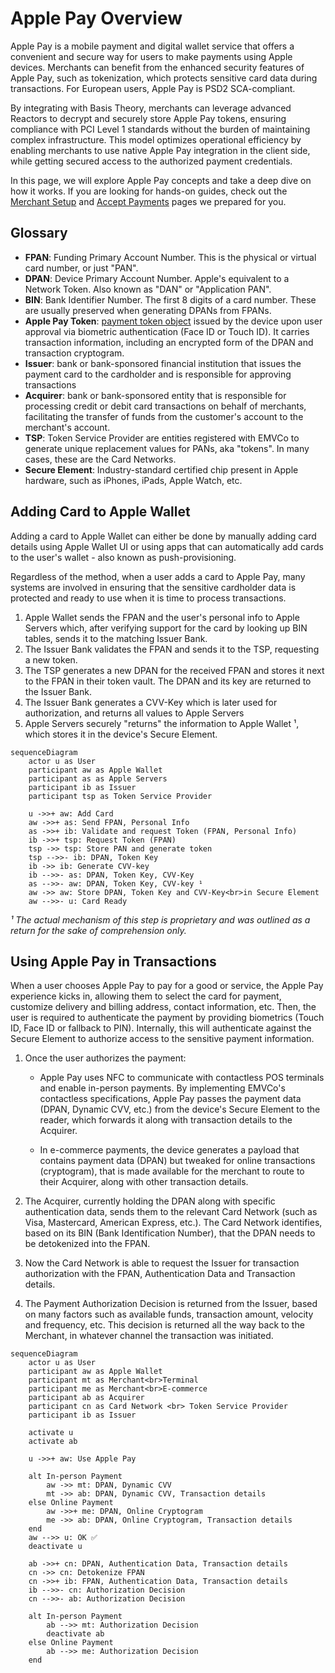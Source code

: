# Apple Pay Overview

Apple Pay is a mobile payment and digital wallet service that offers a convenient and secure way for users to make payments using Apple devices. Merchants can benefit from the enhanced security features of Apple Pay, such as tokenization, which protects sensitive card data during transactions. For European users, Apple Pay is PSD2 SCA-compliant.

By integrating with Basis Theory, merchants can leverage advanced Reactors to decrypt and securely store Apple Pay tokens, ensuring compliance with PCI Level 1 standards without the burden of maintaining complex infrastructure. This model optimizes operational efficiency by enabling merchants to use native Apple Pay integration in the client side, while getting secured access to the authorized payment credentials.

In this page, we will explore Apple Pay concepts and take a deep dive on how it works. If you are looking for hands-on guides, check out the [Merchant Setup](/docs/guides/apple-pay/setup) and [Accept Payments](/docs/guides/apple-pay/accept) pages we prepared for you.

## Glossary

- **FPAN**: Funding Primary Account Number. This is the physical or virtual card number, or just "PAN".
- **DPAN**: Device Primary Account Number. Apple's equivalent to a Network Token. Also known as  "DAN" or "Application PAN".
- **BIN**: Bank Identifier Number. The first 8 digits of a card number. These are usually preserved when generating DPANs from FPANs.
- **Apple Pay Token**: [payment token object](https://developer.apple.com/documentation/passkit/apple_pay/payment_token_format_reference) issued by the device upon user approval via biometric authentication (Face ID or Touch ID). It carries transaction information, including an encrypted form of the DPAN and transaction cryptogram.
- **Issuer**: bank or bank-sponsored financial institution that issues the payment card to the cardholder and is responsible for approving transactions
- **Acquirer**: bank or bank-sponsored entity that is responsible for processing credit or debit card transactions on behalf of merchants, facilitating the transfer of funds from the customer's account to the merchant's account.
- **TSP**: Token Service Provider are entities registered with EMVCo to generate unique replacement values for PANs, aka "tokens". In many cases, these are the Card Networks.
- **Secure Element**: Industry-standard certified chip present in Apple hardware, such as iPhones, iPads, Apple Watch, etc.

## Adding Card to Apple Wallet

Adding a card to Apple Wallet can either be done by manually adding card details using Apple Wallet UI or using apps that can automatically add cards to the user's wallet - also known as push-provisioning.

Regardless of the method, when a user adds a card to Apple Pay, many systems are involved in ensuring that the sensitive cardholder data is protected and ready to use when it is time to process transactions.

1. Apple Wallet sends the FPAN and the user's personal info to Apple Servers which, after verifying support for the card by looking up BIN tables, sends it to the matching Issuer Bank.
2. The Issuer Bank validates the FPAN and sends it to the TSP, requesting a new token.
3. The TSP generates a new DPAN for the received FPAN and stores it next to the FPAN in their token vault. The DPAN and its key are returned to the Issuer Bank.
4. The Issuer Bank generates a CVV-Key which is later used for authorization, and returns all values to Apple Servers
5. Apple Servers securely "returns" the information to Apple Wallet ¹, which stores it in the device's Secure Element.

```mermaid
sequenceDiagram
    actor u as User
    participant aw as Apple Wallet
    participant as as Apple Servers
    participant ib as Issuer
    participant tsp as Token Service Provider

    u ->>+ aw: Add Card
    aw ->>+ as: Send FPAN, Personal Info
    as ->>+ ib: Validate and request Token (FPAN, Personal Info)
    ib ->>+ tsp: Request Token (FPAN)
    tsp ->> tsp: Store PAN and generate token
    tsp -->>- ib: DPAN, Token Key
    ib ->> ib: Generate CVV-key
    ib -->>- as: DPAN, Token Key, CVV-Key
    as -->>- aw: DPAN, Token Key, CVV-key ¹
    aw ->> aw: Store DPAN, Token Key and CVV-Key<br>in Secure Element
    aw -->>- u: Card Ready
```
_¹ The actual mechanism of this step is proprietary and was outlined as a return for the sake of comprehension only._

## Using Apple Pay in Transactions

When a user chooses Apple Pay to pay for a good or service, the Apple Pay experience kicks in, allowing them to select the card for payment, customize delivery and billing address, contact information, etc. Then, the user is required to authenticate the payment by providing biometrics (Touch ID, Face ID or fallback to PIN). Internally, this will authenticate against the Secure Element to authorize access to the sensitive payment information.

1. Once the user authorizes the payment:

    - Apple Pay uses NFC to communicate with contactless POS terminals and enable in-person payments. By implementing EMVCo's contactless specifications, Apple Pay passes the payment data (DPAN, Dynamic CVV, etc.) from the device's Secure Element to the reader, which forwards it along with transaction details to the Acquirer.

    - In e-commerce payments, the device generates a payload that contains payment data (DPAN) but tweaked for online transactions (cryptogram), that is made available for the merchant to route to their Acquirer, along with other transaction details.

2. The Acquirer, currently holding the DPAN along with specific authentication data, sends them to the relevant Card Network (such as Visa, Mastercard, American Express, etc.). The Card Network identifies, based on its BIN (Bank Identification Number), that the DPAN needs to be detokenized into the FPAN.

3. Now the Card Network is able to request the Issuer for transaction authorization with the FPAN, Authentication Data and Transaction details.

4. The Payment Authorization Decision is returned from the Issuer, based on many factors such as available funds, transaction amount, velocity and frequency, etc. This decision is returned all the way back to the Merchant, in whatever channel the transaction was initiated.

```mermaid
sequenceDiagram
    actor u as User
    participant aw as Apple Wallet
    participant mt as Merchant<br>Terminal
    participant me as Merchant<br>E-commerce
    participant ab as Acquirer
    participant cn as Card Network <br> Token Service Provider
    participant ib as Issuer

    activate u
    activate ab

    u ->>+ aw: Use Apple Pay

    alt In-person Payment
        aw ->> mt: DPAN, Dynamic CVV
        mt ->> ab: DPAN, Dynamic CVV, Transaction details
    else Online Payment
        aw ->>+ me: DPAN, Online Cryptogram
        me ->> ab: DPAN, Online Cryptogram, Transaction details
    end
    aw -->> u: OK ✅
    deactivate u

    ab ->>+ cn: DPAN, Authentication Data, Transaction details
    cn ->> cn: Detokenize FPAN
    cn ->>+ ib: FPAN, Authentication Data, Transaction details
    ib -->>- cn: Authorization Decision
    cn -->>- ab: Authorization Decision

    alt In-person Payment
        ab -->> mt: Authorization Decision
        deactivate ab
    else Online Payment
        ab -->> me: Authorization Decision
    end
```

